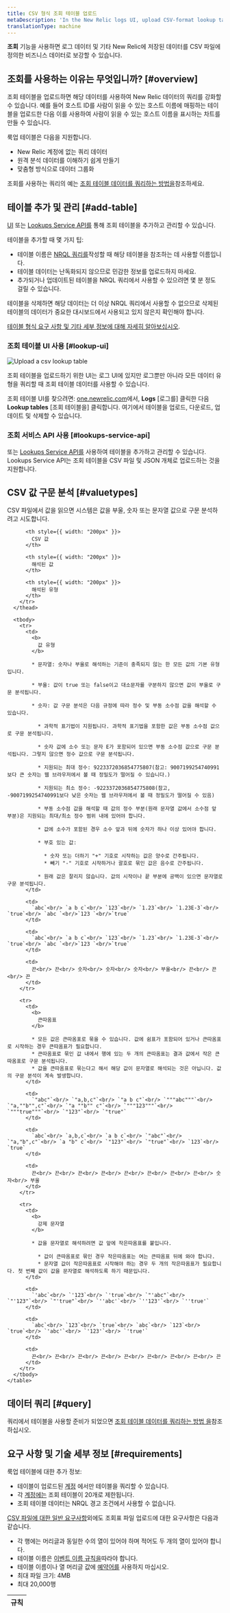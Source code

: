```yaml
---
title: CSV 형식 조회 테이블 업로드
metaDescription: 'In the New Relic logs UI, upload CSV-format lookup tables and use that data in combination with other New Relic data.'
translationType: machine
---
```



**조회** 기능을 사용하면 로그 데이터 및 기타 New Relic에 저장된 데이터를 CSV 파일에 정의한 비즈니스 데이터로 보강할 수 있습니다.

## 조회를 사용하는 이유는 무엇입니까? [#overview]

조회 테이블을 업로드하면 해당 데이터를 사용하여 New Relic 데이터의 쿼리를 강화할 수 있습니다. 예를 들어 호스트 ID를 사람이 읽을 수 있는 호스트 이름에 매핑하는 테이블을 업로드한 다음 이를 사용하여 사람이 읽을 수 있는 호스트 이름을 표시하는 차트를 만들 수 있습니다.

룩업 테이블은 다음을 지원합니다.

* New Relic 계정에 없는 쿼리 데이터
* 원격 분석 데이터를 이해하기 쉽게 만들기
* 맞춤형 방식으로 데이터 그룹화

조회를 사용하는 쿼리의 예는 [조회 테이블 데이터를 쿼리하는 방법을](/docs/query-your-data/nrql-new-relic-query-language/nrql-query-tutorials/lookups)참조하세요.

## 테이블 추가 및 관리 [#add-table]

[UI](#lookup-ui) 또는 [Lookups Service API를](#lookups-service-api) 통해 조회 테이블을 추가하고 관리할 수 있습니다.

테이블을 추가할 때 몇 가지 팁:

* 테이블 이름은 [NRQL 쿼리를](/docs/query-your-data/nrql-new-relic-query-language/nrql-query-tutorials/lookups)작성할 때 해당 테이블을 참조하는 데 사용할 이름입니다.
* 테이블 데이터는 난독화되지 않으므로 민감한 정보를 업로드하지 마세요.
* 추가되거나 업데이트된 테이블을 NRQL 쿼리에서 사용할 수 있으려면 몇 분 정도 걸릴 수 있습니다.

테이블을 삭제하면 해당 데이터는 더 이상 NRQL 쿼리에서 사용할 수 없으므로 삭제된 테이블의 데이터가 중요한 대시보드에서 사용되고 있지 않은지 확인해야 합니다.

[테이블 형식 요구 사항 및 기타 세부 정보에 대해 자세히 알아보십시오](#requirements).

### 조회 테이블 UI 사용 [#lookup-ui]

<img
  title="Upload a csv lookup table"
  alt="Upload a csv lookup table"
  src={logsLookupTableUi}
/>

조회 테이블을 업로드하기 위한 UI는 로그 UI에 있지만 로그뿐만 아니라 모든 데이터 유형을 쿼리할 때 조회 테이블 데이터를 사용할 수 있습니다.

조회 테이블 UI를 찾으려면: [one.newrelic.com](https://one.newrelic.com)에서, **Logs** \[로그를] 클릭한 다음 **Lookup tables** \[조회 테이블을] 클릭합니다. 여기에서 테이블을 업로드, 다운로드, 업데이트 및 삭제할 수 있습니다.

### 조회 서비스 API 사용 [#lookups-service-api]

또는 [Lookups Service API를](/docs/apis/lookups-service-api/lookups-service-api) 사용하여 테이블을 추가하고 관리할 수 있습니다. Lookups Service API는 조회 테이블을 CSV 파일 및 JSON 개체로 업로드하는 것을 지원합니다.

## CSV 값 구문 분석 [#valuetypes]

CSV 파일에서 값을 읽으면 시스템은 값을 부울, 숫자 또는 문자열 값으로 구문 분석하려고 시도합니다.

<CollapserGroup>
  <Collapser
    className="freq-link"
    id="CSV Parsing Rules"
    title="CSV 구문 분석 규칙"
  >
    <table>
      <thead>
        <tr>
          <th>
            규칙
          </th>

          <th style={{ width: "200px" }}>
            CSV 값
          </th>

          <th style={{ width: "200px" }}>
            해석된 값
          </th>

          <th style={{ width: "200px" }}>
            해석된 유형
          </th>
        </tr>
      </thead>

      <tbody>
        <tr>
          <td>
            <b>
              값 유형
            </b>

            * 문자열: 숫자나 부울로 해석하는 기준이 충족되지 않는 한 모든 값의 기본 유형입니다.

            * 부울: 값이 true 또는 false이고 대소문자를 구분하지 않으면 값이 부울로 구문 분석됩니다.

            * 숫자: 값 구문 분석은 다음 규정에 따라 정수 및 부동 소수점 값을 해석할 수 있습니다.

              * 과학적 표기법이 지원됩니다. 과학적 표기법을 포함한 값은 부동 소수점 값으로 구문 분석됩니다.

              * 숫자 값에 소수 또는 문자 E가 포함되어 있으면 부동 소수점 값으로 구문 분석됩니다. 그렇지 않으면 정수 값으로 구문 분석됩니다.

              * 지원되는 최대 정수: 9223372036854775807(참고: 9007199254740991보다 큰 숫자는 웹 브라우저에서 볼 때 정밀도가 떨어질 수 있습니다.)

              * 지원되는 최소 정수: -9223372036854775808(참고, -9007199254740991보다 낮은 숫자는 웹 브라우저에서 볼 때 정밀도가 떨어질 수 있음)

              * 부동 소수점 값을 해석할 때 값의 정수 부분(원래 문자열 값에서 소수점 앞 부분)은 지원되는 최대/최소 정수 범위 내에 있어야 합니다.

              * 값에 소수가 포함된 경우 소수 앞과 뒤에 숫자가 하나 이상 있어야 합니다.

              * 부호 있는 값:

                * 숫자 또는 더하기 "+" 기호로 시작하는 값은 양수로 간주됩니다.
                * 빼기 "-" 기호로 시작하거나 괄호로 묶인 값은 음수로 간주됩니다.

              * 원래 값은 잘리지 않습니다. 값의 시작이나 끝 부분에 공백이 있으면 문자열로 구문 분석됩니다.
          </td>

          <td>
            `abc`<br/> `a b c`<br/> `123`<br/> `1.23`<br/> `1.23E-3`<br/> `true`<br/> `abc `<br/>`123 `<br/>`true`
          </td>

          <td>
            `abc`<br/> `a b c`<br/> `123`<br/> `1.23`<br/> `1.23E-3`<br/> `true`<br/> `abc `<br/>`123 `<br/>`true`
          </td>

          <td>
            끈<br/> 끈<br/> 숫자<br/> 숫자<br/> 숫자<br/> 부울<br/> 끈<br/> 끈<br/> 끈
          </td>
        </tr>

        <tr>
          <td>
            <b>
              큰따옴표
            </b>

            * 모든 값은 큰따옴표로 묶을 수 있습니다. 값에 쉼표가 포함되어 있거나 큰따옴표로 시작하는 경우 큰따옴표가 필요합니다.
            * 큰따옴표로 묶인 값 내에서 행에 있는 두 개의 큰따옴표는 결과 값에서 작은 큰따옴표로 구문 분석됩니다.
            * 값을 큰따옴표로 묶는다고 해서 해당 값이 문자열로 해석되는 것은 아닙니다. 값의 구문 분석이 계속 발생합니다.
          </td>

          <td>
            `"abc"`<br/> `"a,b,c"`<br/> `"a b c"`<br/> `"""abc"""`<br/> `"a,""b"",c"`<br/> `"a ""b"" c"`<br/> `"""123"""`<br/> `"""true"""`<br/> `"123"`<br/> `"true"`
          </td>

          <td>
            `abc`<br/> `a,b,c`<br/> `a b c`<br/> `"abc"`<br/> `"a,"b",c"`<br/> `a "b" c`<br/> `"123"`<br/> `"true"`<br/> `123`<br/> `true`
          </td>

          <td>
            끈<br/> 끈<br/> 끈<br/> 끈<br/> 끈<br/> 끈<br/> 끈<br/> 끈<br/> 숫자<br/> 부울
          </td>
        </tr>

        <tr>
          <td>
            <b>
              강제 문자열
            </b>

            * 값을 문자열로 해석하려면 값 앞에 작은따옴표를 붙입니다.

              * 값이 큰따옴표로 묶인 경우 작은따옴표는 여는 큰따옴표 뒤에 와야 합니다.
              * 문자열 값이 작은따옴표로 시작해야 하는 경우 두 개의 작은따옴표가 필요합니다. 첫 번째 값이 값을 문자열로 해석하도록 하기 때문입니다.
          </td>

          <td>
            `'abc`<br/> `'123`<br/> `'true`<br/> `"'abc"`<br/> `"'123"`<br/> `"'true"`<br/> `''abc'`<br/> `''123'`<br/> `''true'`
          </td>

          <td>
            `abc`<br/> `123`<br/> `true`<br/> `abc`<br/> `123`<br/> `true`<br/> `'abc'`<br/> `'123'`<br/> `'true'`
          </td>

          <td>
            끈<br/> 끈<br/> 끈<br/> 끈<br/> 끈<br/> 끈<br/> 끈<br/> 끈<br/> 끈
          </td>
        </tr>
      </tbody>
    </table>
  </Collapser>
</CollapserGroup>

## 데이터 쿼리 [#query]

쿼리에서 테이블을 사용할 준비가 되었으면 [조회 테이블 데이터를 쿼리하는 방법 을](/docs/query-your-data/nrql-new-relic-query-language/nrql-query-tutorials/lookups)참조하십시오.

## 요구 사항 및 기술 세부 정보 [#requirements]

룩업 테이블에 대한 추가 정보:

* 테이블이 업로드된 [계정](/docs/accounts/accounts-billing/account-structure/new-relic-account-structure/#organization-accounts) 에서만 테이블을 쿼리할 수 있습니다.
* 각 [계정에는](/docs/accounts/accounts-billing/account-structure/new-relic-account-structure/#organization-accounts) 조회 테이블이 20개로 제한됩니다.
* 조회 테이블 데이터는 NRQL 경고 조건에서 사용할 수 없습니다.

[CSV 파일에 대한 일반 요구사항](https://www.rfc-editor.org/rfc/rfc4180)외에도 조회표 파일 업로드에 대한 요구사항은 다음과 같습니다.

* 각 행에는 머리글과 동일한 수의 열이 있어야 하며 적어도 두 개의 열이 있어야 합니다.
* 테이블 이름은 [이벤트 이름 규칙을](/docs/data-apis/ingest-apis/event-api/introduction-event-api/#limits)따라야 합니다.
* 테이블 이름이나 열 머리글 값에 [예약어를](/docs/data-apis/custom-data/custom-events/data-requirements-limits-custom-event-data/#reserved-words) 사용하지 마십시오.
* 최대 파일 크기: 4MB
* 최대 20,000행